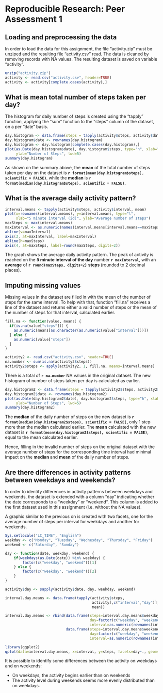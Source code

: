 # Reproducible Research: Peer Assessment 1

## Loading and preprocessing the data
In order to load the data for this assignment, the file "activity.zip" must be
unziped and the resulting file "activity.csv" read. The data is cleaned by
removing records with NA values. The resulting dataset is saved 
on variable "activity". 

```r
unzip("activity.zip")
activity <- read.csv("activity.csv", header=TRUE)
activity <- activity[complete.cases(activity),]
```

## What is mean total number of steps taken per day?

The histogram for daily number of steps is created using the "tapply" function,
applying the "sum" function to the "steps" column of the dataset, on a per 
"date" basis.

```r
day.histogram <- data.frame(steps = tapply(activity$steps, activity$date, sum))
day.histogram$date <- rownames(day.histogram)
day.histogram <- day.histogram[complete.cases(day.histogram),]
plot(as.Date(day.histogram$date), day.histogram$steps, type="h", xlab="Date", 
     ylab="Number of Steps", lwd=5)
summary(day.histogram)
```

As shown on the summary above, the **mean** of the total number of steps taken 
per day on the dataset is 
**`r format(mean(day.histogram$steps), scientific = FALSE)`**, while the 
**median** is **`r format(median(day.histogram$steps), scientific = FALSE)`**.

## What is the average daily activity pattern?

```r
interval.means <- tapply(activity$steps, activity$interval, mean)
plot(x=rownames(interval.means), y=interval.means, type="l",
     xlab="5 minute interval (id)", ylab="Average number of steps")
maxSteps <- max(interval.means)
maxInterval <- as.numeric(names(interval.means[interval.means==maxSteps]))
abline(v=maxInterval)
axis(3, at=maxInterval, label=maxInterval)
abline(h=maxSteps)
axis(4, at=maxSteps, label=round(maxSteps, digits=2))
```

The graph shows the average daily activity pattern. The peak of activity
is reached on the **5 minute interval of the day** number **`r maxInterval`**,
with an **average** of **`r round(maxSteps, digits=2)`** **steps** (rounded to 
2 decimal places).

## Imputing missing values

Missing values in the dataset are filled in with the mean of the number of 
steps for the same interval. To help with that, function "fill.na" receives
a line of the dataset and returns either a valid number of steps or the mean of
the number of steps for that interval, calculated earlier.

```r
fill.na <- function(value, means) {
  if(is.na(value["steps"])) {
    as.numeric(means[as.character(as.numeric(value["interval"]))])
  } else {
    as.numeric(value["steps"])
  }
}

activity2 <- read.csv("activity.csv", header=TRUE)
na.number <- sum(is.na(activity2$steps))
activity2$steps <- apply(activity2, 1, fill.na, means=interval.means)

```

There is a total of **`r na.number`** NA values in the original dataset. The
new histogram of number of steps taken per day is calculated as earlier.

```r
day.histogram2 <- data.frame(steps = tapply(activity2$steps, activity2$date, sum))
day.histogram2$date <- rownames(day.histogram2)
plot(as.Date(day.histogram2$date), day.histogram2$steps, type="h", xlab="Date", 
     ylab="Number of Steps", lwd=5)
summary(day.histogram2)
```

The **median** of the daily number of steps on the new dataset is 
**`r format(median(day.histogram2$steps), scientific = FALSE)`**, only 1 step 
more than the median calculated earlier. The **mean** calculated with the new
dataset is **`r format(mean(day.histogram2$steps), scientific = FALSE)`**,
equal to the mean calculated earlier.

Hence, filling in the invalid number of steps on the original dataset with the
average number of steps for the corresponding time interval had minimal impact
on the **median** and **mean** of the daily number of steps.

## Are there differences in activity patterns between weekdays and weekends?

In order to identify differences in activity patterns between weekdays and
weekends, the dataset is extended with a column "day" indicating whether the
date corresponds to a "weekday" or "weekend". This column is added to the first
dataset used in this assignment (i.e. without the NA values).

A graphic similar to the previous on is created with two facets, one for the
average number of steps per interval for weekdays and another for weekends.

```r
Sys.setlocale("LC_TIME", "English")
weekday <- c("Monday", "Tuesday", "Wednesday", "Thursday", "Friday")
weekend <- c("Saturday", "Sunday")

day <- function(date, weekday, weekend) {
    if(weekdays(as.Date(date)) %in% weekday) {
        factor(c("weekday", "weekend"))[1]
    } else {
        factor(c("weekday", "weekend"))[2]
    }
}

activity$day <- sapply(activity$date, day, weekday, weekend)

interval.day.means <- data.frame(tapply(activity$steps, 
                                        activity[,c("interval","day")], 
                                        mean))

interval.day.means <- rbind(data.frame(steps=interval.day.means$weekday, 
                                       day=factor(c("weekday", "weekend"))[1], 
                                       interval=as.numeric(rownames(interval.day.means))), 
                            data.frame(steps=interval.day.means$weekend, 
                                       day=factor(c("weekday", "weekend"))[2], 
                                       interval=as.numeric(rownames(interval.day.means))))

library(ggplot2)
qplot(data=interval.day.means, x=interval, y=steps, facets=day~., geom=c("line"))
```

It is possible to identify some differences between the activity on weekdays and
on weekends:

- On weekdays, the activity begins earlier than on weekends
- The activity level during weekends seems more evenly distributed than on
weekdays.